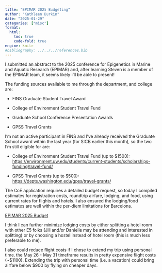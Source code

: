 ```yaml
---
title: "EPIMAR 2025 Budgeting"
author: "Kathleen Durkin"
date: "2025-01-29"
categories: ["misc"]
format:
  html:
    toc: true
    code-fold: true
engine: knitr
#bibliography: ../../../references.bib
---
```


I submitted an abstract to the 2025 conference for Epigenetics in Marine and Aquatic Research (EPIMAR) and, after learning Steven is a member of the EPIMAR team, it seems likely I'll be able to present!

The funding sources available to me through the department, and college are:

-   FINS Graduate Student Travel Award

-   College of Environment Student Travel Fund

-   Graduate School Conference Presentation Awards

-   GPSS Travel Grants

I'm not an active participant in FINS and I've already received the Graduate School award within the last year (for SICB earlier this month), so the two I'm still eligible for are:

-   College of Environment Student Travel Fund (up to \$1500): <https://environment.uw.edu/students/current-students/scholarships-funding/travel-fund/>

-   GPSS Travel Grants (up to \$500): <https://depts.washington.edu/gpss/travel-grants/>

The CoE application requires a detailed budget request, so today I compiled estimates for registration costs, roundtrip airfare, lodging, and food, using current rates for flights and hotels. I also ensured the lodging/food estimates are well within the per-diem limitations for Barcelona.

[EPIMAR 2025 Budget](https://docs.google.com/spreadsheets/d/1GuNdxFpeoh1lXlhZgxcE5onIHZ6i-b77PtL83mYqsEQ/edit?gid=2070203042#gid=2070203042)

I think I can further minimize lodging costs by either splitting a hotel room with other E5 folks (Jill and/or Danielle may be attending and interested in splitting) or by choosing a hostel instead of hotel room (this is much less preferable to me).

I also could reduce flight costs if I chose to extend my trip using personal time. the May 26 - May 31 timeframe results in pretty expensive flight costs (\~\$1100). Extending the trip with personal time (i.e. a vacation) could bring airfare below \$900 by flying on cheaper days.
